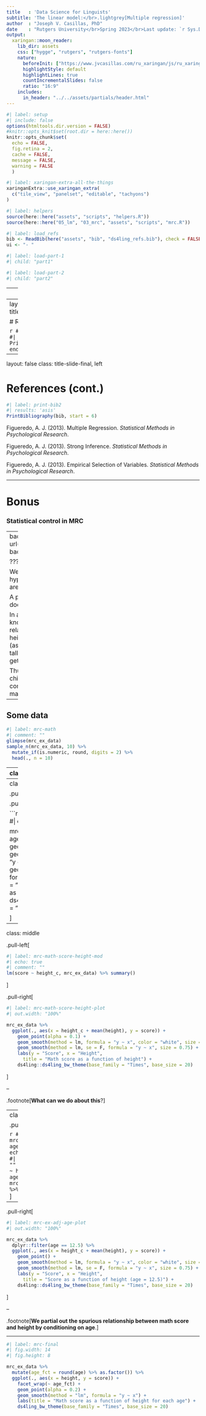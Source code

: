 ```yaml
---
title   : 'Data Science for Linguists'
subtitle: 'The linear model:</br>.lightgrey[Multiple regression]'
author  : "Joseph V. Casillas, PhD"
date    : "Rutgers University</br>Spring 2023</br>Last update: `r Sys.Date()`"
output:
  xaringan::moon_reader:
    lib_dir: assets
    css: ["hygge", "rutgers", "rutgers-fonts"]
    nature:
      beforeInit: ["https://www.jvcasillas.com/ru_xaringan/js/ru_xaringan.js", "https://platform.twitter.com/widgets.js"]
      highlightStyle: default
      highlightLines: true
      countIncrementalSlides: false
      ratio: "16:9"
    includes:
      in_header: "../../assets/partials/header.html"
---
```


```r
#| label: setup
#| include: false
options(htmltools.dir.version = FALSE)
#knitr::opts_knit$set(root.dir = here::here())
knitr::opts_chunk$set(
  echo = FALSE, 
  fig.retina = 2, 
  cache = FALSE, 
  message = FALSE,
  warning = FALSE
  )

```

```r
#| label: xaringan-extra-all-the-things
xaringanExtra::use_xaringan_extra(
  c("tile_view", "panelset", "editable", "tachyons")
)
```

```r
#| label: helpers
source(here::here("assets", "scripts", "helpers.R"))
source(here::here("05_lm", "03_mrc", "assets", "scripts", "mrc.R"))
```

```r
#| label: load_refs
bib <- ReadBib(here("assets", "bib", "ds4ling_refs.bib"), check = FALSE)
ui <- "- "
```



```r
#| label: load-part-1
#| child: "part1"
```

```r
#| label: load-part-2
#| child: "part2"
```


---
exclude: true

`r AutoCite(bib, c("wickham2016r", "qass22_ch3", "qass57_ch2", "qass57_ch5", "qass50_ch2", "qass50_ch4"))`. 

---
layout: false
class: title-slide-final, left

# References

```r
#| label: print-bib1
#| results: 'asis'
PrintBibliography(bib, end = 5)
```

---
layout: false
class: title-slide-final, left

# References (cont.)

```r
#| label: print-bib2
#| results: 'asis'
PrintBibliography(bib, start = 6)
```

Figueredo, A. J. (2013). Multiple Regression. *Statistical 
Methods in Psychological Research*.

Figueredo, A. J. (2013). Strong Inference. *Statistical 
Methods in Psychological Research*.

Figueredo, A. J. (2013). Empirical Selection of Variables. *Statistical 
Methods in Psychological Research*.

---

# Bonus

### Statistical control in MRC

---
background-image: url(./assets/img/mrc_math.png)
background-size: contain

???

We are interested in testing the hypothesis that 
taller people are better at math. 

A priori we know that this doesn't make sense. 

In a population of children we know that there is a causal relationship 
between age and height and age and math score
(as children get older they get taller; as children get older they get better 
at math)

Thus, in a population of children we would observe a correlation between height 
and math (age is a confound)

---

## Some data

```r
#| label: mrc-math
#| comment: ""
glimpse(mrc_ex_data)
sample_n(mrc_ex_data, 10) %>% 
  mutate_if(is.numeric, round, digits = 2) %>% 
  head(., n = 10)
```

---
class: middle

.pull-left[
```r
#| label: mrc-math-height-age-mod
#| comment: ""
#| echo: true
lm(height ~ age_c, mrc_ex_data) %>% summary()
```
]

.pull-right[

```r
#| label: mrc-math-height-age-plot
#| out.width: "100%"
mrc_ex_data %>% 
  ggplot(., aes(x = age_c + mean(age), y = height_c + mean(height))) + 
    geom_point(alpha = 0.1) + 
    geom_smooth(method = lm, formula = "y ~ x", color = "white", size = 2) + 
    geom_smooth(method = lm, se = F, formula = "y ~ x", size = 0.75) + 
    labs(y = "Height", x = "Age", 
      title = "Height as a function of age") + 
    ds4ling::ds4ling_bw_theme(base_family = "Times", base_size = 20)
```
]

---
class: middle

.pull-left[
```r
#| label: mrc-math-score-age-mod
#| echo: true
#| comment: ""
lm(score ~ age_c, mrc_ex_data) %>% summary()
```
]

.pull-right[

```r
#| label: mrc-math-score-age-plot
#| out.width: "100%"

mrc_ex_data %>% 
  ggplot(., aes(x = age_c + mean(age), y = score)) + 
    geom_point(alpha = 0.1) + 
    geom_smooth(method = lm, formula = "y ~ x", color = "white", size = 2) + 
    geom_smooth(method = lm, se = F, formula = "y ~ x", size = 0.75) + 
    labs(y = "Score", x = "Age", 
      title = "Math score as a function of age") + 
    ds4ling::ds4ling_bw_theme(base_family = "Times", base_size = 20)
```

]

---
class: middle

.pull-left[
```r
#| label: mrc-math-score-height-mod
#| echo: true
#| comment: ""
lm(score ~ height_c, mrc_ex_data) %>% summary()
```
]

.pull-right[

```r
#| label: mrc-math-score-height-plot
#| out.width: "100%"

mrc_ex_data %>% 
  ggplot(., aes(x = height_c + mean(height), y = score)) + 
    geom_point(alpha = 0.1) + 
    geom_smooth(method = lm, formula = "y ~ x", color = "white", size = 2) + 
    geom_smooth(method = lm, se = F, formula = "y ~ x", size = 0.75) + 
    labs(y = "Score", x = "Height", 
      title = "Math score as a function of height") + 
    ds4ling::ds4ling_bw_theme(base_family = "Times", base_size = 20)

```

]

--

.footnote[**What can we do about this**?]

---
class: middle

.pull-left[

```r
#| label: mrc-ex-adj-age-mod
#| echo: true
#| comment: ""
lm(score ~ height_c + age_c, mrc_ex_data) %>% summary
```
]

--

.pull-right[

```r
#| label: mrc-ex-adj-age-plot
#| out.width: "100%"

mrc_ex_data %>% 
  dplyr::filter(age == 12.5) %>% 
  ggplot(., aes(x = height_c + mean(height), y = score)) + 
    geom_point() + 
    geom_smooth(method = lm, formula = "y ~ x", color = "white", size = 2) + 
    geom_smooth(method = lm, se = F, formula = "y ~ x", size = 0.75) + 
    labs(y = "Score", x = "Height", 
      title = "Score as a function of height (age = 12.5)") + 
    ds4ling::ds4ling_bw_theme(base_family = "Times", base_size = 20)

```

]

--

.footnote[**We partial out the spurious relationship between math score <br> and height by conditioning on age**.]

---

```r
#| label: mrc-final
#| fig.width: 14
#| fig.height: 8

mrc_ex_data %>% 
  mutate(age_fct = round(age) %>% as.factor()) %>% 
  ggplot(., aes(x = height, y = score)) + 
    facet_wrap(~ age_fct) + 
    geom_point(alpha = 0.2) + 
    geom_smooth(method = "lm", formula = "y ~ x") + 
    labs(title = "Math score as a function of height for each age") + 
    ds4ling_bw_theme(base_family = "Times", base_size = 20)

```
